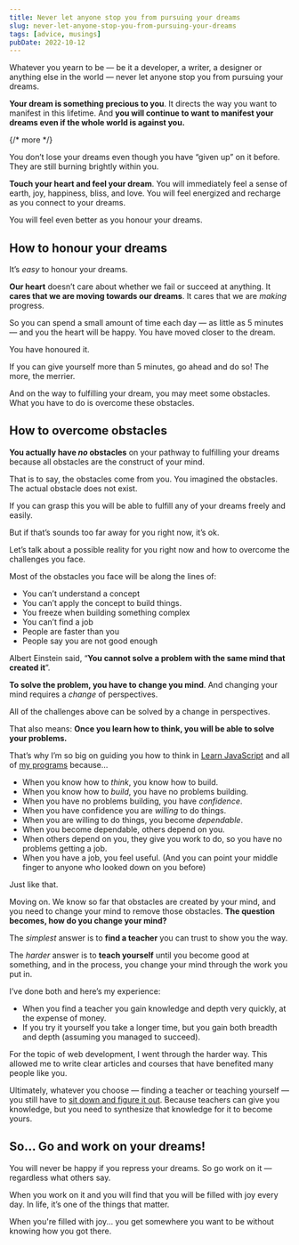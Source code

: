 ```yaml
---
title: Never let anyone stop you from pursuing your dreams
slug: never-let-anyone-stop-you-from-pursuing-your-dreams
tags: [advice, musings]
pubDate: 2022-10-12
---
```


Whatever you yearn to be — be it a developer, a writer, a designer or anything else in the world — never let anyone stop you from pursuing your dreams.

**Your dream is something precious to you**. It directs the way you want to manifest in this lifetime. And **you will continue to want to manifest your dreams even if the whole world is against you.**

{/* more */}

You don’t lose your dreams even though you have “given up” on it before. They are still burning brightly within you.

**Touch your heart and feel your dream**. You will immediately feel a sense of earth, joy, happiness, bliss, and love. You will feel energized and recharge as you connect to your dreams.

You will feel even better as you honour your dreams.

## How to honour your dreams

It’s _easy_ to honour your dreams.

**Our heart** doesn’t care about whether we fail or succeed at anything. It **cares that we are moving towards our dreams**. It cares that we are _making_ progress.

So you can spend a small amount of time each day — as little as 5 minutes — and you the heart will be happy. You have moved closer to the dream.

You have honoured it.

If you can give yourself more than 5 minutes, go ahead and do so! The more, the merrier.

And on the way to fulfilling your dream, you may meet some obstacles. What you have to do is overcome these obstacles.

## How to overcome obstacles

**You actually have _no_ obstacles** on your pathway to fulfilling your dreams because all obstacles are the construct of your mind.

That is to say, the obstacles come from you. You imagined the obstacles. The actual obstacle does not exist.

If you can grasp this you will be able to fulfill any of your dreams freely and easily.

But if that’s sounds too far away for you right now, it’s ok.

Let’s talk about a possible reality for you right now and how to overcome the challenges you face.

Most of the obstacles you face will be along the lines of:

- You can’t understand a concept
- You can’t apply the concept to build things.
- You freeze when building something complex
- You can’t find a job
- People are faster than you
- People say you are not good enough

Albert Einstein said, “**You cannot solve a problem with the same mind that created it**”.

**To solve the problem, you have to change you mind**. And changing your mind requires a _change_ of perspectives.

All of the challenges above can be solved by a change in perspectives.

That also means: **Once you learn how to think, you will be able to solve your problems.**

That’s why I’m so big on guiding you how to think in [Learn JavaScript](https://learnjavascript.today) and all of [my programs](/courses) because…

- When you know how to _think_, you know how to build.
- When you know how to _build_, you have no problems building.
- When you have no problems building, you have _confidence_.
- When you have confidence you are _willing_ to do things.
- When you are willing to do things, you become _dependable_.
- When you become dependable, others depend on you.
- When others depend on you, they give you work to do, so you have no problems getting a job.
- When you have a job, you feel useful. (And you can point your middle finger to anyone who looked down on you before)

Just like that.

Moving on. We know so far that obstacles are created by your mind, and you need to change your mind to remove those obstacles. **The question becomes, how do you change your mind?**

The _simplest_ answer is to **find a teacher** you can trust to show you the way.

The _harder_ answer is to **teach yourself** until you become good at something, and in the process, you change your mind through the work you put in.

I’ve done both and here’s my experience:

- When you find a teacher you gain knowledge and depth very quickly, at the expense of money.
- If you try it yourself you take a longer time, but you gain both breadth and depth (assuming you managed to succeed).

For the topic of web development, I went through the harder way. This allowed me to write clear articles and courses that have benefited many people like you.

Ultimately, whatever you choose — finding a teacher or teaching yourself — you still have to [sit down and figure it out](/blog/figure-it-out/). Because teachers can give you knowledge, but you need to synthesize that knowledge for it to become yours.

## So... Go and work on your dreams!

You will never be happy if you repress your dreams. So go work on it — regardless what others say.

When you work on it and you will find that you will be filled with joy every day. In life, it’s one of the things that matter.

When you're filled with joy... you get somewhere you want to be without knowing how you got there.
